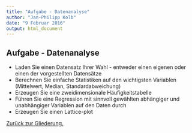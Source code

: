 ```yaml
---
title: "Aufgabe - Datenanalyse"
author: "Jan-Philipp Kolb"
date: "9 Februar 2016"
output: html_document
---
```


## Aufgabe - Datenanalyse

-  Laden Sie einen Datensatz Ihrer Wahl - entweder einen eigenen oder einen der vorgestellten Datensätze
-  Berechnen Sie einfache Statistiken auf den wichtigsten Variablen (Mittelwert, Median, Standardabweichung)
-  Erzeugen Sie eine zweidimensionale Häufigkeitstabelle
-  Führen Sie eine Regression mit sinnvoll gewählten abhängiger und unabhängiger Variablen auf den Daten durch
-  Erzeugen Sie einen Lattice-plot

[Zurück zur Gliederung.](https://github.com/Japhilko/IntroR/blob/master/2016/README.md)
